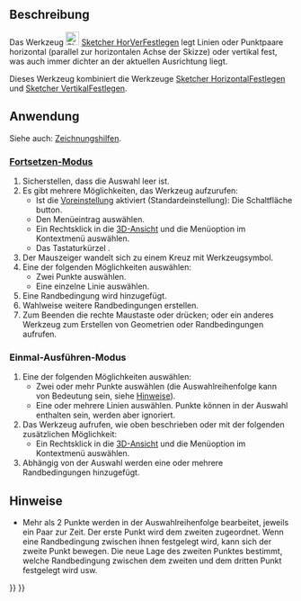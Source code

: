 <languages/>

{{Docnav/de
|[[Sketcher_ConstrainPointOnObject/de|PunktAufObjektFestlegen]]
|[[Sketcher_ConstrainHorizontal/de|HorizontalFestlegen]]
|[[Sketcher_Workbench/de|Sketcher]]
|IconL=Sketcher_ConstrainPointOnObject.svg
|IconR=Sketcher_ConstrainHorizontal.svg
|IconC=Workbench_Sketcher.svg
}}

{{GuiCommand/de
|Name= Sketcher ConstrainHorVer
|Name/de= Sketcher HorVerFestlegen
|MenuLocation=Skizze → Sketcher-Randbedingungen → Horizontal/Vertikal
|Workbenches=[[Sketcher_Workbench/de|Sketcher]]
|Shortcut={{KEY|A}}
|Version=1.0
|SeeAlso=[[Sketcher_ConstrainHorizontal/de|Sketcher HorizontalFestlegen]], [[Sketcher_ConstrainVertical/de|Sketcher VertikalFestlegen]]
}}

<span id="Description"></span>
==Beschreibung==

Das Werkzeug [[Image:Sketcher_ConstrainHorVer.svg|24px]] [[Sketcher_ConstrainHorVer/de|Sketcher HorVerFestlegen]] legt Linien oder Punktpaare horizontal (parallel zur horizontalen Achse der Skizze) oder vertikal fest, was auch immer dichter an der aktuellen Ausrichtung liegt.

Dieses Werkzeug kombiniert die Werkzeuge  [[Sketcher_ConstrainHorizontal/de|Sketcher HorizontalFestlegen]] und [[Sketcher_ConstrainVertical/de|Sketcher VertikalFestlegen]].

<span id="Usage"></span>
==Anwendung==

Siehe auch: [[Sketcher_Workbench/de#Zeichnungshilfen|Zeichnungshilfen]].

<span id="Continue_mode"></span>
===[[Sketcher_Workbench/de#Fortsetzen-Modi|Fortsetzen-Modus]]===

# Sicherstellen, dass die Auswahl leer ist.
# Es gibt mehrere Möglichkeiten, das Werkzeug aufzurufen:
#* Ist die [[Sketcher_Preferences/de#Allgemein|Voreinstellung]] {{MenuCommand|Automatisches Werkzeug für HorizontalFestlegen oder. VertikalFestlegen}} aktiviert (Standardeinstellung): Die Schaltfläche {{Button|[[Image:Sketcher_ConstrainHorVer.svg|16px]] [[Sketcher_ConstrainHorVer/de|Horizontal / vertikal festlegen]]}} button.
#* Den Menüeintrag {{MenuCommand|Skizze → Sketcher-Randbedingungen → [[Image:Sketcher_ConstrainHorVer.svg|16px]] Horizontal / vertikal festlegen}} auswählen.
#* Ein Rechtsklick in die [[3D_view/de|3D-Ansicht]] und die Menüoption {{MenuCommand|Festlegen → [[Image:Sketcher_ConstrainHorVer.svg|16px]] Horizontal / vertikal festlegen}} im Kontextmenü auswählen.
#* Das Tastaturkürzel {{KEY|A}}.
# Der Mauszeiger wandelt sich zu einem Kreuz mit Werkzeugsymbol.
# Eine der folgenden Möglichkeiten auswählen:
#* Zwei Punkte auswählen.
#* Eine einzelne Linie auswählen.
# Eine Randbedingung wird hinzugefügt.
# Wahlweise weitere Randbedingungen erstellen.
# Zum Beenden die rechte Maustaste oder {{KEY|Esc}} drücken; oder ein anderes Werkzeug zum Erstellen von Geometrien oder Randbedingungen aufrufen.

<span id="Run-once_mode"></span>
===Einmal-Ausführen-Modus===

# Eine der folgenden Möglichkeiten auswählen:
#* Zwei oder mehr Punkte auswählen (die Auswahlreihenfolge kann von Bedeutung sein, siehe [[#Hinweise|Hinweise]]).
#* Eine oder mehrere Linien auswählen. Punkte können in der Auswahl enthalten sein, werden aber ignoriert.
# Das Werkzeug aufrufen, wie oben beschrieben oder mit der folgenden zusätzlichen Möglichkeit:
#* Ein Rechtsklick in die [[3D_view|3D-Ansicht]] und die Menüoption {{MenuCommand|[[Image:Sketcher_ConstrainHorVer.svg|16px]] Horizontal / vertikal festlegen}} im Kontextmenü auswählen.
# Abhängig von der Auswahl werden eine oder mehrere Randbedingungen hinzugefügt.

<span id="Notes"></span>
==Hinweise==

* Mehr als 2 Punkte werden in der Auswahlreihenfolge bearbeitet, jeweils ein Paar zur Zeit. Der erste Punkt wird dem zweiten zugeordnet. Wenn eine Randbedingung zwischen ihnen festgelegt wird, kann sich der zweite Punkt bewegen. Die neue Lage des zweiten Punktes bestimmt, welche Randbedingung zwischen dem zweiten und dem dritten Punkt festgelegt wird usw.


{{Docnav/de
|[[Sketcher_ConstrainPointOnObject/de|PunktAufObjektFestlegen]]
|[[Sketcher_ConstrainHorizontal/de|HorizontalFestlegen]]
|[[Sketcher_Workbench/de|Sketcher]]
|IconL=Sketcher_ConstrainPointOnObject.svg
|IconR=Sketcher_ConstrainHorizontal.svg
|IconC=Workbench_Sketcher.svg
}}

{{Sketcher_Tools_navi{{#translation:}}}}
{{Userdocnavi{{#translation:}}}}